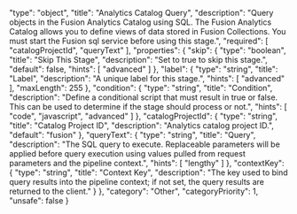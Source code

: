   "type": "object",
  "title": "Analytics Catalog Query",
  "description": "Query objects in the Fusion Analytics Catalog using SQL. The Fusion Analytics Catalog allows you to define views of data stored in Fusion Collections. You must start the Fusion sql service before using this stage.",
  "required": [
    "catalogProjectId",
    "queryText"
  ],
  "properties": {
    "skip": {
      "type": "boolean",
      "title": "Skip This Stage",
      "description": "Set to true to skip this stage.",
      "default": false,
      "hints": [
        "advanced"
      ]
    },
    "label": {
      "type": "string",
      "title": "Label",
      "description": "A unique label for this stage.",
      "hints": [
        "advanced"
      ],
      "maxLength": 255
    },
    "condition": {
      "type": "string",
      "title": "Condition",
      "description": "Define a conditional script that must result in true or false. This can be used to determine if the stage should process or not.",
      "hints": [
        "code",
        "javascript",
        "advanced"
      ]
    },
    "catalogProjectId": {
      "type": "string",
      "title": "Catalog Project ID",
      "description": "Analytics catalog project ID.",
      "default": "fusion"
    },
    "queryText": {
      "type": "string",
      "title": "Query",
      "description": "The SQL query to execute.  Replaceable parameters will be applied before query execution using values pulled from request parameters and the pipeline context.",
      "hints": [
        "lengthy"
      ]
    },
    "contextKey": {
      "type": "string",
      "title": "Context Key",
      "description": "The key used to bind query results into the pipeline context; if not set, the query results are returned to the client."
    }
  },
  "category": "Other",
  "categoryPriority": 1,
  "unsafe": false
}
